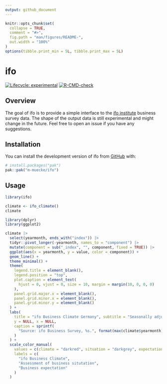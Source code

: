 ```yaml
---
output: github_document
---
```


<!-- README.md is generated from README.Rmd. Please edit that file -->

```r
knitr::opts_chunk$set(
  collapse = TRUE,
  comment = "#>",
  fig.path = "man/figures/README-",
  out.width = "100%"
)
options(tibble.print_min = 5L, tibble.print_max = 5L)
```

# ifo

<!-- badges: start -->
[![Lifecycle: experimental](https://img.shields.io/badge/lifecycle-experimental-orange.svg)](https://lifecycle.r-lib.org/articles/stages.html#experimental)
[![R-CMD-check](https://github.com/m-muecke/ifo/actions/workflows/R-CMD-check.yaml/badge.svg)](https://github.com/m-muecke/ifo/actions/workflows/R-CMD-check.yaml)
<!-- badges: end -->

## Overview
The goal of ifo is to provide a simple interface to the [ifo institute](https://www.ifo.de/en/ifo-time-series) business survey data.
The shape of the output data is still experimental and might change in the future.
Feel free to open an issue if you have any suggestions.

## Installation

You can install the development version of ifo from [GitHub](https://github.com/) with:

```r
# install.packages("pak")
pak::pak("m-muecke/ifo")
```

## Usage

```r
library(ifo)

climate <- ifo_climate()
climate
```

```r
library(dplyr)
library(ggplot2)

climate |>
  select(yearmonth, ends_with("index")) |>
  tidyr::pivot_longer(-yearmonth, names_to = "component") |>
  mutate(component = sub("_index", "", component, fixed = TRUE)) |>
  ggplot(aes(x = yearmonth, y = value, color = component)) +
  geom_line() +
  theme_minimal() +
  theme(
    legend.title = element_blank(),
    legend.position = "top",
    plot.caption = element_text(
      hjust = 0, vjust = 0, size = 10, margin = margin(10, 0, 0, 0)
    ),
    panel.grid.major.x = element_blank(),
    panel.grid.minor.x = element_blank(),
    panel.grid.minor.y = element_blank()
  ) +
  labs(
    title = "ifo Business Climate Germany", subtitle = "Seasonally adjusted",
    y = NULL, x = NULL,
    caption = sprintf(
      "Source: ifo Business Survey, %s.", format(max(climate$yearmonth), "%B %Y")
    )
  ) +
  scale_color_manual(
    values = c(climate = "darkred", situation = "darkgrey", expectation = "darkblue"),
    labels = c(
      "ifo Business Climate",
      "Assessment of business situtation",
      "Business expectation"
    )
  )
```
